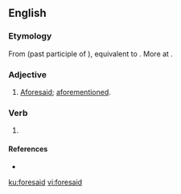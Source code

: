 {{also|fore-said}}
==English==

===Etymology===
From {{etyl|enm|en}} {{m|enm|foresaid}} (past participle of {{m|enm|foresayen}}), equivalent to {{prefix|fore|said|lang=en}}. More at {{l|en|foresay}}.

===Adjective===
{{en-adj|-}}
# {{lb|en|rare}} [[aforesaid|Aforesaid]]; [[aforementioned]].

===Verb===
{{head|en|verb form}}

# {{en-past of|foresay|lang=en}}

====References====
* {{R:OED2}}

[[ku:foresaid]]
[[vi:foresaid]]